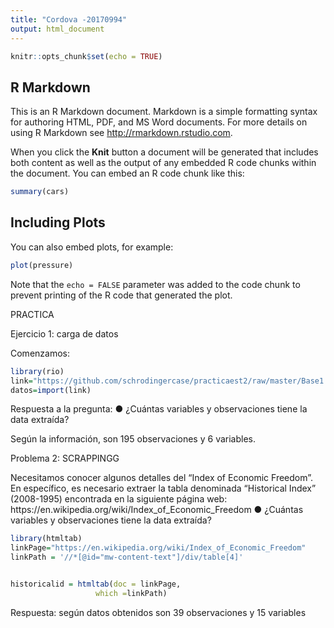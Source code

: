 ```yaml
---
title: "Cordova -20170994"
output: html_document
---
```


```r
knitr::opts_chunk$set(echo = TRUE)
```

## R Markdown

This is an R Markdown document. Markdown is a simple formatting syntax for authoring HTML, PDF, and MS Word documents. For more details on using R Markdown see <http://rmarkdown.rstudio.com>.

When you click the **Knit** button a document will be generated that includes both content as well as the output of any embedded R code chunks within the document. You can embed an R code chunk like this:

```r
summary(cars)
```

## Including Plots

You can also embed plots, for example:

```r
plot(pressure)
```

Note that the `echo = FALSE` parameter was added to the code chunk to prevent printing of the R code that generated the plot.


PRACTICA

Ejercicio 1: carga de datos

Comenzamos: 
```r
library(rio)
link="https://github.com/schrodingercase/practicaest2/raw/master/Base1.xlsx"
datos=import(link)
```

Respuesta a la pregunta: ●	¿Cuántas variables y observaciones tiene la data extraída?

Según la información, son 195 observaciones y 6 variables. 




Problema 2: SCRAPPINGG

Necesitamos conocer algunos detalles del “Index of Economic Freedom”. En específico, es necesario extraer la tabla denominada “Historical Index” (2008-1995) encontrada en la siguiente página web:
https://en.wikipedia.org/wiki/Index_of_Economic_Freedom
●	¿Cuántas variables y observaciones tiene la data extraída?

```r

library(htmltab)
linkPage="https://en.wikipedia.org/wiki/Index_of_Economic_Freedom" 
linkPath = '//*[@id="mw-content-text"]/div/table[4]'


historicalid = htmltab(doc = linkPage, 
                   which =linkPath) 

```

Respuesta: según datos obtenidos son 39 observaciones y 15 variables